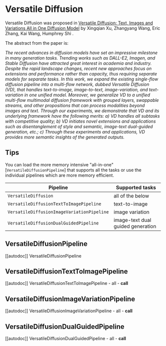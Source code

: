 <!--Copyright 2023 The HuggingFace Team. All rights reserved.

Licensed under the Apache License, Version 2.0 (the "License"); you may not use this file except in compliance with
the License. You may obtain a copy of the License at

http://www.apache.org/licenses/LICENSE-2.0

Unless required by applicable law or agreed to in writing, software distributed under the License is distributed on
an "AS IS" BASIS, WITHOUT WARRANTIES OR CONDITIONS OF ANY KIND, either express or implied. See the License for the
specific language governing permissions and limitations under the License.
-->

# Versatile Diffusion

Versatile Diffusion was proposed in [Versatile Diffusion: Text, Images and Variations All in One Diffusion Model](https://huggingface.co/papers/2211.08332) by Xingqian Xu, Zhangyang Wang, Eric Zhang, Kai Wang, Humphrey Shi .

The abstract from the paper is:

*The recent advances in diffusion models have set an impressive milestone in many generation tasks. Trending works such as DALL-E2, Imagen, and Stable Diffusion have attracted great interest in academia and industry. Despite the rapid landscape changes, recent new approaches focus on extensions and performance rather than capacity, thus requiring separate models for separate tasks. In this work, we expand the existing single-flow diffusion pipeline into a multi-flow network, dubbed Versatile Diffusion (VD), that handles text-to-image, image-to-text, image-variation, and text-variation in one unified model. Moreover, we generalize VD to a unified multi-flow multimodal diffusion framework with grouped layers, swappable streams, and other propositions that can process modalities beyond images and text. Through our experiments, we demonstrate that VD and its underlying framework have the following merits: a) VD handles all subtasks with competitive quality; b) VD initiates novel extensions and applications such as disentanglement of style and semantic, image-text dual-guided generation, etc.; c) Through these experiments and applications, VD provides more semantic insights of the generated outputs.*

## Tips

You can load the more memory intensive "all-in-one" [`VersatileDiffusionPipeline`] that supports all the tasks or use the individual pipelines which are more memory efficient.

| **Pipeline**                               | **Supported tasks**               |
|--------------------------------------------|-----------------------------------|
| `VersatileDiffusion`                       | all of the below                  |
| `VersatileDiffusionTextToImagePipeline`    | text-to-image                     |
| `VersatileDiffusionImageVariationPipeline` | image variation                   |
| `VersatileDiffusionDualGuidedPipeline`     | image-text dual guided generation |

## VersatileDiffusionPipeline
[[autodoc]] VersatileDiffusionPipeline

## VersatileDiffusionTextToImagePipeline
[[autodoc]] VersatileDiffusionTextToImagePipeline
	- all
	- __call__

## VersatileDiffusionImageVariationPipeline
[[autodoc]] VersatileDiffusionImageVariationPipeline
	- all
	- __call__

## VersatileDiffusionDualGuidedPipeline
[[autodoc]] VersatileDiffusionDualGuidedPipeline
	- all
	- __call__
